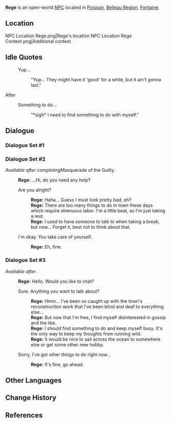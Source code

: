 {{Meta
<!-- Remove this template after adding the missing info -->
|missing_NPC_profile  = yes
}}
{{Character Infobox
|type             = Open-World NPC
|image            = NPC Rege.png
|realname         = <!-- Optional, if different from in-game name -->
|deceased         = <!-- Past (for deceased prior to events of the game) or free response -->
|region           = Fontaine
|location         = Fontaine
|affiliation       = 
|title            = 

|ancestry         = <!-- Clan/family -->
|father           = 
|mother           = 
|spouse           = 
|sibling          = 
|child            = 
|relative         = 

|voiceEN          = 
|voiceCN          = 
|voiceJP          = [https://www.81produce.co.jp/dcms_plusdb/index.php/item?cell003=%E3%81%9F%E8%A1%8C&cell029=%E7%94%B7%E6%80%A7&keyword=&cell028=&cell004=&name=%E5%9C%9F%E6%B1%A0%E3%80%80%E6%82%A0%E4%BB%8B&id=432&label=1 Tsuchiike Yuusuke ({{ja|土池悠介}})]<ref name="Tsuchiike Yuusuke">Twitter: [https://twitter.com/y_tsuchiike652/status/1692005160741118080 JP VA Self Announcement] ([https://web.archive.org/web/20230825083331/https://twitter.com/y_tsuchiike652/status/1692005160741118080 Archived])</ref>
|voiceKR          = 
|dialoguereward   = 
}}
'''Rege''' is an open-world [[NPC]] located in [[Poisson]], [[Belleau Region]], [[Fontaine]].

==Location==
<gallery>
NPC Location Rege.png|Rege's location
NPC Location Rege Context.png|Additional context
</gallery>
<!--
==Profile==
''(To be added.)''

===Appearance===
''(To be added.)''

==Quests and Events==
{{Quests and Events}}
-->
==Idle Quotes==
{{Dialogue Start}}
: {{DIcon|Idle}} Yup...
:: {{A|VO Rege 01.ogg}} "Yup... They might have it 'good' for a while, but it ain't gonna last."
{{Dialogue End}}

;After {{cx}}
{{Dialogue Start}}
: {{DIcon|Idle}} Something to do...
:: {{A|VO Rege 02.ogg}} "*sigh* I need to find something to do with myself."
{{Dialogue End}}

==Dialogue==
===Dialogue Set #1===
{{Transclude|Alcina|Dialogue}}

===Dialogue Set #2===
''Available after completing ''Masquerade of the Guilty''.''
{{Dialogue Start}}
:'''Rege:''' ...Hi, do you need any help?
:{{DIcon}} Are you alright?
::'''Rege:''' Haha... Guess I must look pretty bad, eh?
::'''Rege:''' There are too many things to do in town these days which require strenuous labor. I'm a little beat, so I'm just taking a rest.
::'''Rege:''' I used to have someone to talk to when taking a break, but now... Forget it, best not to think about that.
:{{DIcon}} I'm okay. You take care of yourself.
::'''Rege:''' Eh, fine.
{{Dialogue End}}

===Dialogue Set #3===
''Available after {{cx}}.''
{{Dialogue Start}}
:'''Rege:''' Hello. Would you like to chat?
:{{DIcon}} Sure. Anything you want to talk about?
::'''Rege:''' Hmm... I've been so caught up with the town's reconstruction work that I've been blind and deaf to everything else...
::'''Rege:''' But now that I'm free, I find myself disinterested in gossip and the like.
::'''Rege:''' I should find something to do and keep myself busy. It's the only way to keep my thoughts from running wild.
::'''Rege:''' It would be nice to sail across the ocean to somewhere else or get some other new hobby.
:{{DIcon}} Sorry, I've got other things to do right now...
::'''Rege:''' It's fine, go ahead.
{{Dialogue End}}
<!--
==Event Dialogue==
===Event Name===
{{Dialogue Start}}
:'''{{subst:PAGENAME}}:'''
{{Dialogue End}}
-->
==Other Languages==
{{Other Languages|default_hidden=1
|en      = Rege
|zhs     = 勒杰
|zhs_rm  = Lèjié
|zht     = 勒傑
|zht_rm  = Lèjié
|ja      = レジェ
|ja_rm   = Reje
|ko      = 레제
|es      = Regé
|fr      = Regé
|ru      = Реджи
|th      = Rege
|vi      = Rege
|de      = Rege
|id      = Rege
|pt      = Rege
|tr      = Rege
|it      = Rege
}}

==Change History==
{{Change History|4.0}}

==References==
{{Reflist}}